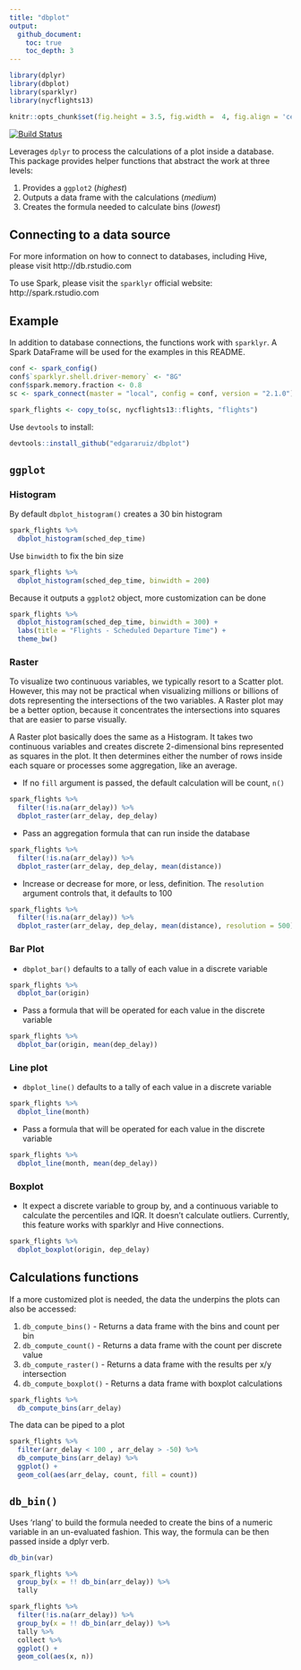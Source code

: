 ```yaml
---
title: "dbplot"
output:
  github_document:
    toc: true
    toc_depth: 3
---
```

```r
library(dplyr)
library(dbplot)
library(sparklyr)
library(nycflights13)

knitr::opts_chunk$set(fig.height = 3.5, fig.width =  4, fig.align = 'center')
```


[![Build Status](https://travis-ci.org/edgararuiz/dbplot.svg?branch=master)](https://travis-ci.org/edgararuiz/dbplot)


Leverages `dplyr` to process the calculations of a plot inside a database.  This package provides helper functions that abstract the work at three levels:
    
1. Provides a `ggplot2` (*highest*)
2. Outputs a data frame with the calculations (*medium*)
3. Creates the formula needed to calculate bins (*lowest*)

## Connecting to a data source

For more information on how to connect to databases, including Hive, please visit http://db.rstudio.com 

To use Spark, please visit the `sparklyr` official website: http://spark.rstudio.com

## Example

In addition to database connections, the functions work with `sparklyr`. A Spark DataFrame will be used for the examples in this README.  

```r
conf <- spark_config()
conf$`sparklyr.shell.driver-memory` <- "8G"
conf$spark.memory.fraction <- 0.8
sc <- spark_connect(master = "local", config = conf, version = "2.1.0")

spark_flights <- copy_to(sc, nycflights13::flights, "flights")

```


Use `devtools` to install:

```r
devtools::install_github("edgararuiz/dbplot")
```



## `ggplot`

### Histogram

By default `dbplot_histogram()` creates a 30 bin histogram

```r
spark_flights %>% 
  dbplot_histogram(sched_dep_time)
```

Use `binwidth` to fix the bin size

```r
spark_flights %>% 
  dbplot_histogram(sched_dep_time, binwidth = 200)
```

Because it outputs a `ggplot2` object, more customization can be done

```r
spark_flights %>% 
  dbplot_histogram(sched_dep_time, binwidth = 300) +
  labs(title = "Flights - Scheduled Departure Time") +
  theme_bw()
```

### Raster

To visualize two continuous variables, we typically resort to a Scatter plot. However, this may not be practical when visualizing millions or billions of dots representing the intersections of the two variables. A Raster plot may be a better option, because it concentrates the intersections into squares that are easier to parse visually.

A Raster plot basically does the same as a Histogram. It takes two continuous variables and creates discrete 2-dimensional bins represented as squares in the plot. It then determines either the number of rows inside each square or processes some aggregation, like an average.


- If no `fill` argument is passed, the default calculation will be count, `n()`
```r
spark_flights %>%
  filter(!is.na(arr_delay)) %>%
  dbplot_raster(arr_delay, dep_delay) 
```


- Pass an aggregation formula that can run inside the database
```r
spark_flights %>%
  filter(!is.na(arr_delay)) %>%
  dbplot_raster(arr_delay, dep_delay, mean(distance)) 
```

- Increase or decrease for more, or less, definition.  The `resolution` argument controls that, it defaults to 100 
```r
spark_flights %>%
  filter(!is.na(arr_delay)) %>%
  dbplot_raster(arr_delay, dep_delay, mean(distance), resolution = 500)
```

### Bar Plot

- `dbplot_bar()` defaults to a tally of each value in a discrete variable
```r
spark_flights %>%
  dbplot_bar(origin)
```


- Pass a formula that will be operated for each value in the discrete variable
```r
spark_flights %>%
  dbplot_bar(origin, mean(dep_delay))
```

### Line plot

- `dbplot_line()` defaults to a tally of each value in a discrete variable
```r
spark_flights %>%
  dbplot_line(month)
```

- Pass a formula that will be operated for each value in the discrete variable
```r
spark_flights %>%
  dbplot_line(month, mean(dep_delay))
```

### Boxplot

- It expect a discrete variable to group by, and a continuous variable to calculate the percentiles and IQR. It doesn't calculate outliers. Currently, this feature works with sparklyr and Hive connections.

```r
spark_flights %>%
  dbplot_boxplot(origin, dep_delay)
```


## Calculations functions

If a more customized plot is needed, the data the underpins the plots can also be accessed:

1. `db_compute_bins()` - Returns a data frame with the bins and count per bin
2. `db_compute_count()` - Returns a data frame with the count per discrete value
3. `db_compute_raster()` -  Returns a data frame with the results per x/y intersection
4. `db_compute_boxplot()` -  Returns a data frame with boxplot calculations


```r
spark_flights %>%
  db_compute_bins(arr_delay)
```

The data can be piped to a plot
```r
spark_flights %>%
  filter(arr_delay < 100 , arr_delay > -50) %>%
  db_compute_bins(arr_delay) %>%
  ggplot() +
  geom_col(aes(arr_delay, count, fill = count))
```


## `db_bin()`

Uses 'rlang' to build the formula needed to create the bins of a numeric variable in an un-evaluated fashion. This way, the formula can be then passed inside a dplyr verb.

```r
db_bin(var)
```


```r
spark_flights %>%
  group_by(x = !! db_bin(arr_delay)) %>%
  tally
```

```r
spark_flights %>%
  filter(!is.na(arr_delay)) %>%
  group_by(x = !! db_bin(arr_delay)) %>%
  tally %>%
  collect %>%
  ggplot() +
  geom_col(aes(x, n))
```
